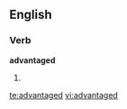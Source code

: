 ==English==

===Verb===
'''advantaged'''

# {{past of|[[advantage]]}}

[[te:advantaged]]
[[vi:advantaged]]